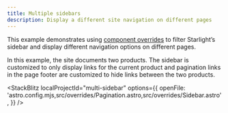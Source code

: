 ```yaml
---
title: Multiple sidebars
description: Display a different site navigation on different pages
---
```



This example demonstrates using [component overrides](https://starlight.astro.build/guides/overriding-components/) to filter Starlight’s sidebar and display different navigation options on different pages.

In this example, the site documents two products. The sidebar is customized to only display links for the current product and pagination links in the page footer are customized to hide links between the two products.

<StackBlitz
	localProjectId="multi-sidebar"
	options={{
		openFile: 'astro.config.mjs,src/overrides/Pagination.astro,src/overrides/Sidebar.astro',
	}}
/>
